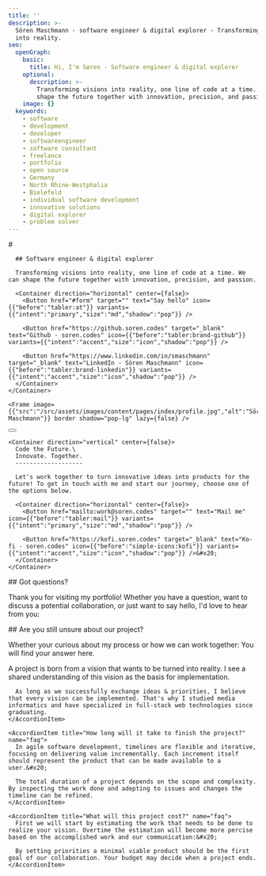 ```yaml
---
title: ''
description: >-
  Sören Maschmann - software engineer & digital explorer - Transforming visions
  into reality.
seo:
  openGraph:
    basic:
      title: Hi, I'm Søren - Software engineer & digital explorer
    optional:
      description: >-
        Transforming visions into reality, one line of code at a time. We can
        shape the future together with innovation, precision, and passion.
    image: {}
  keywords:
    - software
    - development
    - developer
    - softwareengineer
    - software consultant
    - freelance
    - portfolio
    - open source
    - Germany
    - North Rhine-Westphalia
    - Bielefeld
    - individual software development
    - innovative solutions
    - digital explorer
    - problem solver
---
```

<Section max={false} background={false}>
  <Grid kind="left">
    <Container direction="vertical" center={false}>
      # <Style color="primary" typography="heading-3">Hi, I'm Søren</Style>

      ## Software engineer & digital explorer

      Transforming visions into reality, one line of code at a time. We can shape the future together with innovation, precision, and passion.

      <Container direction="horizontal" center={false}>
        <Button href="#form" target="" text="Say hello" icon={{"before":"tabler:at"}} variants={{"intent":"primary","size":"md","shadow":"pop"}} />

        <Button href="https://github.soren.codes" target="_blank" text="Github - soren.codes" icon={{"before":"tabler:brand-github"}} variants={{"intent":"accent","size":"icon","shadow":"pop"}} />

        <Button href="https://www.linkedin.com/in/smaschmann" target="_blank" text="LinkedIn - Sören Maschmann" icon={{"before":"tabler:brand-linkedin"}} variants={{"intent":"accent","size":"icon","shadow":"pop"}} />
      </Container>
    </Container>

    <Frame image={{"src":"/src/assets/images/content/pages/index/profile.jpg","alt":"Sören Maschmann"}} border shadow="pop-lg" lazy={false} />
  </Grid>

  <Container direction="horizontal" center>
    <Button href="#contact" target="" text="Go to contact" icon={{"before":"tabler:chevron-down"}} variants={{"intent":"accent","size":"icon","shadow":"none"}} />
  </Container>
</Section>

<Section id="contact" max={false} background>
  <Grid kind="right">
    <Frame image={{"src":"/src/assets/images/content/pages/index/cover.png","alt":"A composition of shapes representing \"software\"-parts"}} border={false} shadow="none" lazy />

    <Container direction="vertical" center={false}>
      Code the Future.\
      Innovate. Together.
      -------------------

      Let's work together to turn innovative ideas into products for the future! To get in touch with me and start our journey, choose one of the options below.

      <Container direction="horizontal" center={false}>
        <Button href="mailto:work@soren.codes" target="" text="Mail me" icon={{"before":"tabler:mail"}} variants={{"intent":"primary","size":"md","shadow":"pop"}} />

        <Button href="https://kofi.soren.codes" target="_blank" text="Ko-fi - soren.codes" icon={{"before":"simple-icons:kofi"}} variants={{"intent":"accent","size":"icon","shadow":"pop"}} />&#x20;
      </Container>
    </Container>
  </Grid>
</Section>

<Section id="form" max background={false}>
  ## Got questions?

  Thank you for visiting my portfolio! Whether you have a question, want to discuss a potential collaboration, or just want to say hello, I'd love to hear from you:

  <Form />
</Section>

<Section id="faq" max background>
  ## Are you still unsure about our project?

  Whether your curious about my process or how we can work together: You will find your answer here.

  <Accordion name="faq">
    <AccordionItem title="What do I consider a project?" name="faq">
      A project is born from a vision that wants to be turned into reality. I see a shared understanding of this vision as the basis for implementation.&#x20;

      As long as we successfully exchange ideas & priorities, I believe that every vision can be implemented. That's why I studied media informatics and have specialized in full-stack web technologies since graduating.
    </AccordionItem>

    <AccordionItem title="How long will it take to finish the project?" name="faq">
      In agile software development, timelines are flexible and iterative, focusing on delivering value incrementally. Each increment itself should represent the product that can be made available to a user.&#x20;

      The total duration of a project depends on the scope and complexity. By inspecting the work done and adepting to issues and changes the timeline can be refined.
    </AccordionItem>

    <AccordionItem title="What will this project cost?" name="faq">
      First we will start by estimating the work that needs to be done to realize your vision. Overtime the estimation will become more percise based on the accomplished work and our communication:&#x20;

      By setting priorities a minimal viable product should be the first goal of our collaboration. Your budget may decide when a project ends.
    </AccordionItem>
  </Accordion>
</Section>

